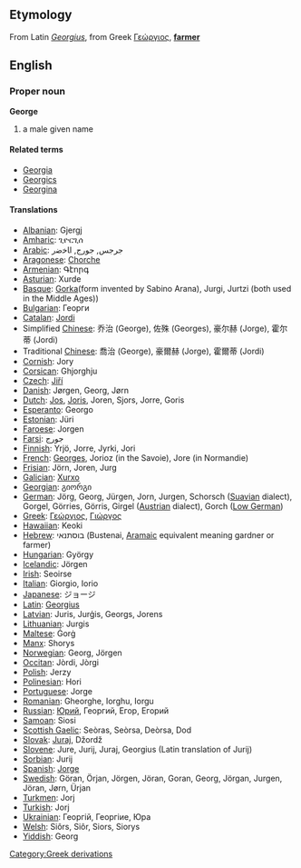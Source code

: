 ==Etymology==
From Latin ''[[Georgius]]'', from Greek [[Γεώργιος]], '''[[farmer]]'''

==English==
===Proper noun===
'''George'''

# a male given name

====Related terms====
*[[Georgia]]
*[[Georgics]]
*[[Georgina]]

====Translations====
*[[Albanian]]: Gjergj
*[[Amharic]]: ጊዮርጊሰ
*[[Arabic]]: جرجس, ﺟﻮﺭﺝ, ﺍﺎﺧﺿﺭ
*[[Aragonese]]: [[Chorche]]
*[[Armenian]]: Գէորգ
*[[Asturian]]: Xurde
*[[Basque]]: [[Gorka]](form invented by Sabino Arana), Jurgi, Jurtzi (both used in the Middle Ages))
*[[Bulgarian]]: Георги
*[[Catalan]]: [[Jordi]]
*Simplified [[Chinese]]: 乔治 (George), 佐殊 (Georges), 豪尔赫 (Jorge), 霍尔蒂 (Jordi)
*Traditional [[Chinese]]: 喬治 (George), 豪爾赫 (Jorge), 霍爾蒂 (Jordi)
*[[Cornish]]: Jory
*[[Corsican]]: Ghjorghju
*[[Czech]]: [[Jiří]]
*[[Danish]]: Jørgen, Georg, Jørn
*[[Dutch]]: [[Jos]], [[Joris]], Joren, Sjors, Jorre, Goris
*[[Esperanto]]: Georgo
*[[Estonian]]: Jüri
*[[Faroese]]: Jorgen
*[[Farsi]]: ﺟﻮﺭﺝ
*[[Finnish]]: Yrjö, Jorre, Jyrki, Jori
*[[French]]: [[Georges]], Jorioz (in the Savoie), Jore (in Normandie)
*[[Frisian]]: Jörn, Joren, Jurg
*[[Galician]]: [[Xurxo]]
*[[Georgian]]: გიორგი
*[[German]]: Jörg, Georg, Jürgen, Jorn, Jurgen, Schorsch ([[Suavian]] dialect), Gorgel, Görries, Görris, Girgel ([[Austrian]] dialect), Gorch ([[Low German]])
*[[Greek]]: [[Γεώργιος]], [[Γιώργος]]
*[[Hawaiian]]: Keoki
*[[Hebrew]]: בוסתנאי (Bustenai, [[Aramaic]] equivalent meaning gardner or farmer)
*[[Hungarian]]: György
*[[Icelandic]]: Jörgen
*[[Irish]]: Seoirse
*[[Italian]]: Giorgio, Iorio
*[[Japanese]]: ジョージ
*[[Latin]]: [[Georgius]]
*[[Latvian]]: Juris, Jurģis, Georgs, Jorens
*[[Lithuanian]]: Jurgis
*[[Maltese]]: Ġorġ
*[[Manx]]: Shorys
*[[Norwegian]]: Georg, Jörgen
*[[Occitan]]: Jòrdi, Jòrgi
*[[Polish]]: Jerzy
*[[Polinesian]]: Hori
*[[Portuguese]]: Jorge
*[[Romanian]]: Gheorghe, Iorghu, Iorgu
*[[Russian]]: [[Юрий]], Георгий, Егор, Егорий
*[[Samoan]]: Siosi
*[[Scottish Gaelic]]: Seòras, Seòrsa, Deòrsa, Dod
*[[Slovak]]: [[Juraj]], Džordž
*[[Slovene]]: Jure, Jurij, Juraj, Georgius (Latin translation of Jurij)
*[[Sorbian]]: Jurij
*[[Spanish]]: [[Jorge]]
*[[Swedish]]: Göran, Örjan, Jörgen, Jöran, Goran, Georg, Jörgan, Jurgen, Jöran, Jørn, Ürjan
*[[Turkmen]]: Jorj
*[[Turkish]]: Jorj
*[[Ukrainian]]: Георгій, Георгіие, Юра
*[[Welsh]]: Siôrs, Siôr, Siors, Siorys
*[[Yiddish]]: Georg
[[Category:Greek derivations]]